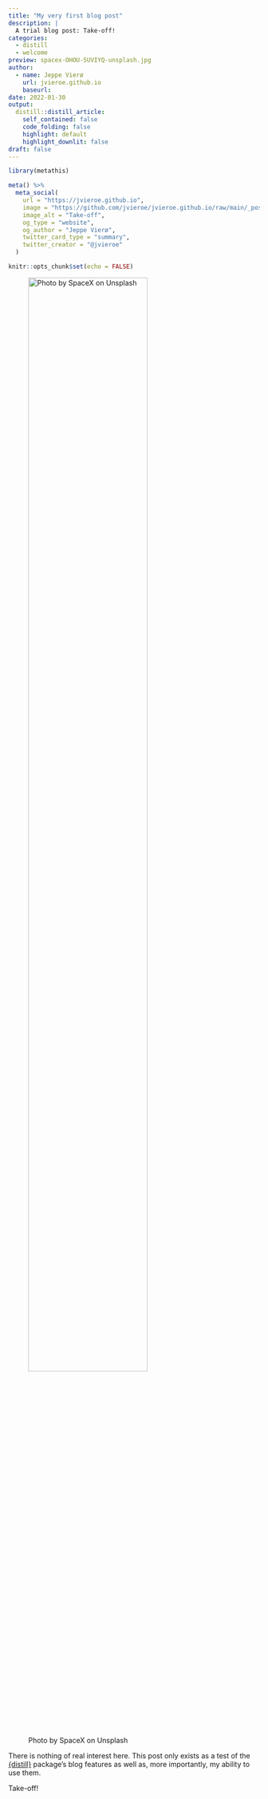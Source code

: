 ```yaml
---
title: "My very first blog post"
description: |
  A trial blog post: Take-off!
categories:
  - distill
  - welcome
preview: spacex-OHOU-5UVIYQ-unsplash.jpg
author:
  - name: Jeppe Vierø
    url: jvieroe.github.io
    baseurl:
date: 2022-01-30
output:
  distill::distill_article:
    self_contained: false
    code_folding: false
    highlight: default
    highlight_downlit: false
draft: false
---
```


```r
library(metathis)

meta() %>%
  meta_social(
    url = "https://jvieroe.github.io",
    image = "https://github.com/jvieroe/jvieroe.github.io/raw/main/_posts/2022-01-30-welcome/spacex-OHOU-5UVIYQ-unsplash.jpg",
    image_alt = "Take-off",
    og_type = "website",
    og_author = "Jeppe Vierø",
    twitter_card_type = "summary",
    twitter_creator = "@jvieroe"
  )
```

```r
knitr::opts_chunk$set(echo = FALSE)
```

![Photo by SpaceX on Unsplash](spacex-OHOU-5UVIYQ-unsplash.jpg){width=75%}

There is nothing of real interest here. This post only exists as a test of the <a href="https://distillery.rbind.io" target="_blank">{distill}</a> package's blog features as well as, more importantly, my ability to use them.

Take-off!



<!-- ```{r, include=TRUE, echo=TRUE, message=FALSE, warning=FALSE} -->
<!-- library(ggplot2) -->
<!-- ggplot(mtcars, aes(x = wt, y = mpg)) + -->
<!--   geom_point() + -->
<!--   geom_smooth(method = "lm") -->

<!-- ``` -->



